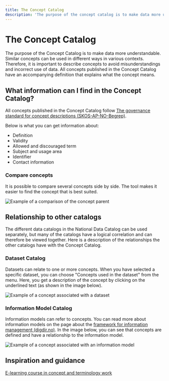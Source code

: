 ```yaml
---
title: The Concept Catalog
description: 'The purpose of the concept catalog is to make data more understandable.'
---
```


# The Concept Catalog

<Ingress>
    The purpose of the Concept Catalog is to make data more understandable. Similar concepts can be used in different
    ways in various contexts. Therefore, it is important to describe concepts to avoid misunderstandings and incorrect
    use of data. All concepts published in the Concept Catalog have an accompanying definition that explains what the
    concept means.
</Ingress>

<CatalogPromo
    text='Would you like to search the Concept Catalog?'
    button='Find concept →'
    link='/concepts'
/>

## What information can I find in the Concept Catalog?

All concepts published in the Concept Catalog follow [The governance standard for concept descriptions (SKOS-AP-NO-Begrep)](https://data.norge.no/specification/skos-ap-no-begrep/).

Below is what you can get information about:

-   Definition
-   Validity
-   Allowed and discouraged term
-   Subject and usage area
-   Identifier
-   Contact information

### Compare concepts

It is possible to compare several concepts side by side. The tool makes it easier to find the concept that is best suited.

![Example of a comparison of the concept parent](https://cms.fellesdatakatalog.digdir.no/uploads/Begrep_foreldre_sammenligning_b674379fd8.png)

## Relationship to other catalogs

The different data catalogs in the National Data Catalog can be used separately, but many of the catalogs have a logical correlation and can therefore be viewed together. Here is a description of the relationships the other catalogs have with the Concept Catalog.

### Dataset Catalog

Datasets can relate to one or more concepts. When you have selected a specific dataset, you can choose "Concepts used in the dataset" from the menu. Here, you get a description of the concept by clicking on the underlined text (as shown in the image below).

![Example of a concept associated with a dataset](https://cms.fellesdatakatalog.digdir.no/uploads/Begrep_brukt_datasett_e4ce9ea65e_9f73f0a214.png)

### Information Model Catalog

Information models can refer to concepts. You can read more about information models on the page about the [framework for information management (digdir.no)](https://www.digdir.no/informasjonsforvaltning/rammeverk-informasjonsforvaltning/3626). In the image below, you can see that concepts are defined and have a relationship to the information model.

![Example of a concept associated with an information model](https://cms.fellesdatakatalog.digdir.no/uploads/Begrep_brukt_informasjonsmodell_9225799369.png)

## Inspiration and guidance

[E-learning course in concept and terminology work](https://www.digdir.no/informasjonsforvaltning/begrip-begrepene/1470)
